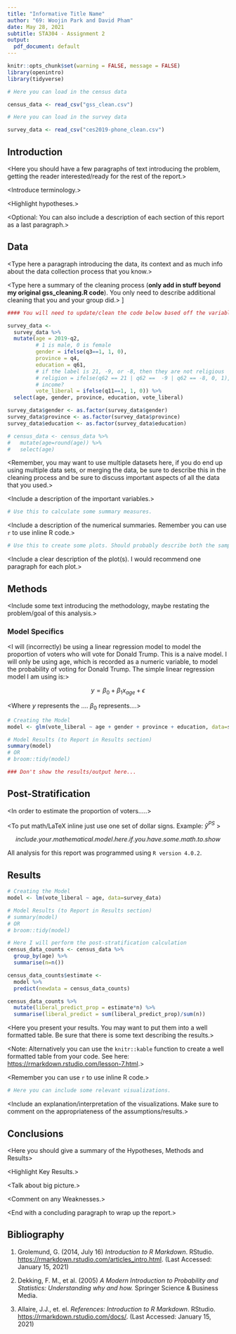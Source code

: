 ```yaml
---
title: "Informative Title Name"
author: "69: Woojin Park and David Pham"
date: May 28, 2021
subtitle: STA304 - Assignment 2
output:
  pdf_document: default
---
```


```r
knitr::opts_chunk$set(warning = FALSE, message = FALSE)
library(openintro)
library(tidyverse)
```



```r

# Here you can load in the census data 

census_data <- read_csv("gss_clean.csv")

# Here you can load in the survey data

survey_data <- read_csv("ces2019-phone_clean.csv")

```


## Introduction

<Here you should have a few paragraphs of text introducing the problem, getting the reader interested/ready for the rest of the report.>

<Introduce terminology.>

<Highlight hypotheses.>

<Optional: You can also include a description of each section of this report as a last paragraph.>


## Data

<Type here a paragraph introducing the data, its context and as much info about the data collection process that you know.>

<Type here a summary of the cleaning process (**only add in stuff beyond my original gss_cleaning.R code**). You only need to describe additional cleaning that you and your group did.> ]

```r

#### You will need to update/clean the code below based off the variables you want to use in your post stratification.

survey_data <- 
  survey_data %>% 
  mutate(age = 2019-q2,
         # 1 is male, 0 is female
         gender = ifelse(q3==1, 1, 0),
         province = q4,
         education = q61,
         # if the label is 21, -9, or -8, then they are not religious
         # religion = ifelse(q62 == 21 | q62 ==  -9 | q62 == -8, 0, 1),
         # income?
         vote_liberal = ifelse(q11==1, 1, 0)) %>% 
  select(age, gender, province, education, vote_liberal)

survey_data$gender <- as.factor(survey_data$gender)
survey_data$province <- as.factor(survey_data$province)
survey_data$education <- as.factor(survey_data$education)

# census_data <- census_data %>% 
#   mutate(age=round(age)) %>% 
#   select(age)

```


<Remember, you may want to use multiple datasets here, if you do end up using multiple data sets, or merging the data, be sure to describe this in the cleaning process and be sure to discuss important aspects of all the data that you used.>

<Include a description of the important variables.> 

```r

# Use this to calculate some summary measures. 

```


<Include a description of the numerical summaries. Remember you can use `r ` to use inline R code.>

```r

# Use this to create some plots. Should probably describe both the sample and population.

```

<Include a clear description of the plot(s). I would recommend one paragraph for each plot.> 


## Methods

<Include some text introducing the methodology, maybe restating the problem/goal of this analysis.>


### Model Specifics
<Here you can describe your regression model>

<I will (incorrectly) be using a linear regression model to model the proportion of voters who will vote for Donald Trump. This is a naive model. I will only be using age, which is recorded as a numeric variable, to model the probability of voting for Donald Trump. The simple linear regression model I am using is:> 

$$ y = \beta_0+\beta_1  x_{age} + \epsilon$$

<Where $y$ represents the ....  $\beta_0$ represents....>

```r

# Creating the Model
model <- glm(vote_liberal ~ age + gender + province + education, data=survey_data, family = binomial)

# Model Results (to Report in Results section)
summary(model)
# OR
# broom::tidy(model)

### Don't show the results/output here...

```


## Post-Stratification 

<Here you should explain the poststratification process>

<In order to estimate the proportion of voters.....>

<To put math/LaTeX inline just use one set of dollar signs. Example: $\hat{y}^{PS}$ >

<To put math on its own line use two sets of dollar signs:>

$$ include.your.mathematical.model.here.if.you.have.some.math.to.show $$


All analysis for this report was programmed using `R version 4.0.2`. 



## Results 

```r

# Creating the Model
model <- lm(vote_liberal ~ age, data=survey_data)

# Model Results (to Report in Results section)
# summary(model)
# OR
# broom::tidy(model)
```

```r

# Here I will perform the post-stratification calculation
census_data_counts <- census_data %>% 
  group_by(age) %>% 
  summarise(n=n())

census_data_counts$estimate <-
  model %>%
  predict(newdata = census_data_counts)

census_data_counts %>% 
  mutate(liberal_predict_prop = estimate*n) %>%
  summarise(liberal_predict = sum(liberal_predict_prop)/sum(n))

```

<Here you present your results. You may want to put them into a well formatted table. Be sure that there is some text describing the results.>


<Note: Alternatively you can use the `knitr::kable` function to create a well formatted table from your code. See here: [https://rmarkdown.rstudio.com/lesson-7.html](https://rmarkdown.rstudio.com/lesson-7.html).>



<Remember you can use `r ` to use inline R code.>


```r

# Here you can include some relevant visualizations.


```

<Include an explanation/interpretation of the visualizations. Make sure to comment on the appropriateness of the assumptions/results.>

## Conclusions

<Here you should give a summary of the Hypotheses, Methods and Results>

<Highlight Key Results.>

<Talk about big picture.>

<Comment on any Weaknesses.>

<Comment on Future Work/Next Steps>

<End with a concluding paragraph to wrap up the report.>


## Bibliography

1. Grolemund, G. (2014, July 16) *Introduction to R Markdown*. RStudio. [https://rmarkdown.rstudio.com/articles_intro.html](https://rmarkdown.rstudio.com/articles_intro.html). (Last Accessed: January 15, 2021) 

2. Dekking, F. M., et al. (2005) *A Modern Introduction to Probability and Statistics: Understanding why and how.* Springer Science & Business Media.

3.  Allaire, J.J., et. el. *References: Introduction to R Markdown*. RStudio. [https://rmarkdown.rstudio.com/docs/](https://rmarkdown.rstudio.com/docs/). (Last Accessed: January 15, 2021) 

